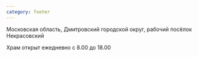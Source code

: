 ```yaml
---
category: footer
---
```


Московская область, Дмитровский городской округ, рабочий посёлок Некрасовский

Храм открыт ежедневно с 8.00 до 18.00

